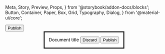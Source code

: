   Meta,
  Story,
  Preview,
  Props,
} from '@storybook/addon-docs/blocks';
  Button,
  Container,
  Paper,
  Box,
  Grid,
  Typography,
  Dialog,
} from '@material-ui/core';

<Meta title="RichTextEditor" component={RichTextEditor} />

<Preview>
  <Story name="Default">
    <RichTextEditor />
  </Story>
  <Story name="Container">
    <Box my={4}>
      <Container>
        <Paper>
          <RichTextEditor upload={toQ3Api('/foo')} />
        </Paper>
      </Container>
    </Box>
  </Story>
  <Story name="autosave">
    <Paper
      style={{
        height: '100vh',
        width: '100%',
        overflow: 'hidden',
      }}
    >
      <Dialog fullScreen open>
        <RichTextEditor id="testing" autofocus>
          <Container maxWidth="xl">
            <Grid container justify="space-between">
              <Grid item>
                <Typography variant="h6">
                  Document title
                </Typography>
              </Grid>
              <Grid item>
                <Button>Discard</Button>
                <Button variant="contained" color="primary">
                  Publish
                </Button>
              </Grid>
            </Grid>
          </Container>
        </RichTextEditor>
      </Dialog>
    </Paper>
  </Story>
  <Story name="Default value">
    <RichTextEditor defaultValue="<h2><strong>Hello world</strong></h2><img src='https://images.unsplash.com/photo-1618799805265-4f27cb61ede9?ixid=MnwxMjA3fDB8MHxwaG90by1wYWdlfHx8fGVufDB8fHx8&ixlib=rb-1.2.1&auto=format&fit=crop&w=675&q=80'/><p>This is a new sentence.</p>">
      <Button>Publish</Button>
    </RichTextEditor>
  </Story>
</Preview>
